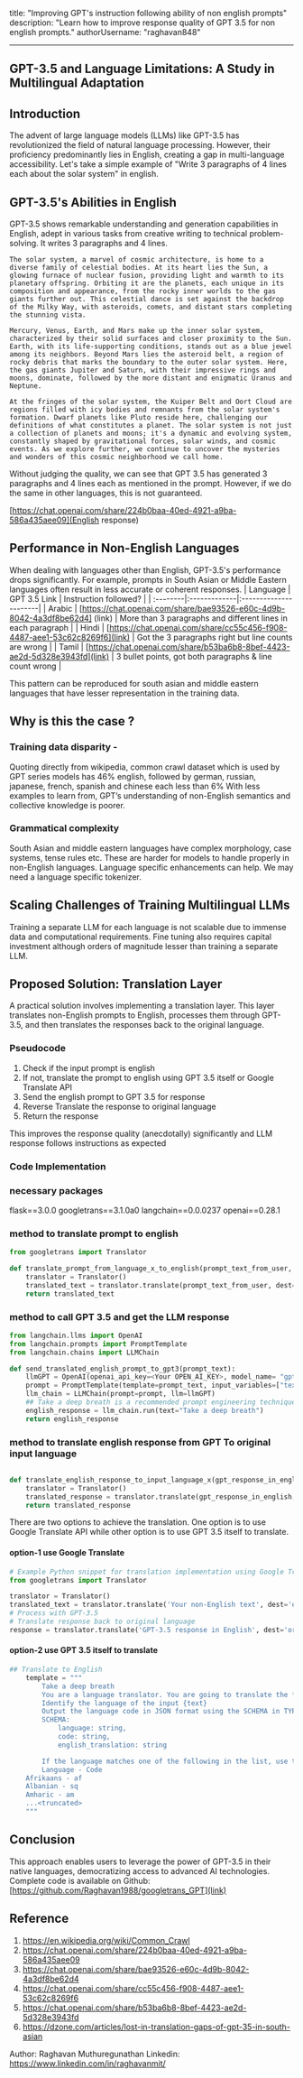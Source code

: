 title: "Improving GPT's instruction following ability of non english prompts"
description: "Learn how to improve response quality of GPT 3.5 for non english prompts."
authorUsername: "raghavan848"


---

## GPT-3.5 and Language Limitations: A Study in Multilingual Adaptation

## Introduction
The advent of large language models (LLMs) like GPT-3.5 has revolutionized the field of natural language processing. However, their proficiency predominantly lies in English, creating a gap in multi-language accessibility. Let's take a simple example of "Write 3 paragraphs of 4 lines each about the solar system" in english.

## GPT-3.5's Abilities in English
GPT-3.5 shows remarkable understanding and generation capabilities in English, adept in various tasks from creative writing to technical problem-solving. It writes 3 paragraphs and 4 lines.

```GPT Response
The solar system, a marvel of cosmic architecture, is home to a diverse family of celestial bodies. At its heart lies the Sun, a glowing furnace of nuclear fusion, providing light and warmth to its planetary offspring. Orbiting it are the planets, each unique in its composition and appearance, from the rocky inner worlds to the gas giants further out. This celestial dance is set against the backdrop of the Milky Way, with asteroids, comets, and distant stars completing the stunning vista.

Mercury, Venus, Earth, and Mars make up the inner solar system, characterized by their solid surfaces and closer proximity to the Sun. Earth, with its life-supporting conditions, stands out as a blue jewel among its neighbors. Beyond Mars lies the asteroid belt, a region of rocky debris that marks the boundary to the outer solar system. Here, the gas giants Jupiter and Saturn, with their impressive rings and moons, dominate, followed by the more distant and enigmatic Uranus and Neptune.

At the fringes of the solar system, the Kuiper Belt and Oort Cloud are regions filled with icy bodies and remnants from the solar system's formation. Dwarf planets like Pluto reside here, challenging our definitions of what constitutes a planet. The solar system is not just a collection of planets and moons; it's a dynamic and evolving system, constantly shaped by gravitational forces, solar winds, and cosmic events. As we explore further, we continue to uncover the mysteries and wonders of this cosmic neighborhood we call home.
```
Without judging the quality, we can see that GPT 3.5 has generated 3 paragraphs and 4 lines each as mentioned in the prompt.
However, if we do the same in other languages, this is not guaranteed.

[https://chat.openai.com/share/224b0baa-40ed-4921-a9ba-586a435aee09](English response)

## Performance in Non-English Languages
When dealing with languages other than English, GPT-3.5's performance drops significantly. For example, prompts in South Asian or Middle Eastern languages often result in less accurate or coherent responses.
| Language | GPT 3.5 Link | Instruction followed? |
| :--------|:-------------|:----------------------|
| Arabic | [https://chat.openai.com/share/bae93526-e60c-4d9b-8042-4a3df8be62d4] (link) | More than 3 paragraphs and different lines in each paragraph |
| Hindi | [https://chat.openai.com/share/cc55c456-f908-4487-aee1-53c62c8269f6](link) | Got the 3 paragraphs right but line counts are wrong |
| Tamil | [https://chat.openai.com/share/b53ba6b8-8bef-4423-ae2d-5d328e3943fd](link) | 3 bullet points, got both paragraphs & line count wrong |

This pattern can be reproduced for south asian and middle eastern languages that have lesser representation in the training data.

## Why is this the case ?

### Training data disparity - 
Quoting directly from wikipedia, common crawl dataset which is used by GPT series models has 46% english, followed by german, russian, japanese, french, spanish and chinese each less than 6%
With less examples to learn from, GPT’s understanding of non-English semantics and collective knowledge is poorer.


### Grammatical complexity 
South Asian and middle eastern languages have complex morphology, case systems, tense rules etc. These are harder for models to handle properly in non-English languages. Language specific enhancements can help. 
We may need a language specific tokenizer.

## Scaling Challenges of Training Multilingual LLMs
Training a separate LLM for each language is not scalable due to immense data and computational requirements.
Fine tuning also requires capital investment although orders of magnitude lesser than training a separate LLM.

## Proposed Solution: Translation Layer
A practical solution involves implementing a translation layer. This layer translates non-English prompts to English, processes them through GPT-3.5, and then translates the responses back to the original language.

### Pseudocode
1. Check if the input prompt is english
2. If not, translate the prompt to english using GPT 3.5 itself or Google Translate API
3. Send the english prompt to GPT 3.5 for response
4. Reverse Translate the response to original language 
5. Return the response

This improves the response quality (anecdotally) significantly and LLM response follows instructions as expected
### Code Implementation
### necessary packages
flask==3.0.0
googletrans==3.1.0a0
langchain==0.0.0237
openai==0.28.1

### method to translate prompt to english

```python
from googletrans import Translator

def translate_prompt_from_language_x_to_english(prompt_text_from_user, language):
    translator = Translator()
    translated_text = translator.translate(prompt_text_from_user, dest='en', src=language).text
    return translated_text
```

### method to call GPT 3.5 and get the LLM response

```python
from langchain.llms import OpenAI
from langchain.prompts import PromptTemplate
from langchain.chains import LLMChain

def send_translated_english_prompt_to_gpt3(prompt_text):
    llmGPT = OpenAI(openai_api_key=<Your OPEN_AI_KEY>, model_name= "gpt-3.5-turbo")
    prompt = PromptTemplate(template=prompt_text, input_variables=["text"])
    llm_chain = LLMChain(prompt=prompt, llm=llmGPT)
    ## Take a deep breath is a recommended prompt engineering technique   
    english_response = llm_chain.run(text="Take a deep breath") 
    return english_response
```
### method to translate english response from GPT To original input language
```python

def translate_english_response_to_input_language_x(gpt_response_in_english, language):
    translator = Translator()
    translated_response = translator.translate(gpt_response_in_english, dest=language, src='en').text
    return translated_response

```

There are two options to achieve the translation. One option is to use Google Translate API while other option is to use GPT 3.5 itself to translate.

#### option-1 use Google Translate
```python
# Example Python snippet for translation implementation using Google Trans
from googletrans import Translator

translator = Translator()
translated_text = translator.translate('Your non-English text', dest='en').text
# Process with GPT-3.5
# Translate response back to original language
response = translator.translate('GPT-3.5 response in English', dest='original language code').text

```
#### option-2 use GPT 3.5 itself to translate
```python
## Translate to English
    template = """
        Take a deep breath
        You are a language translator. You are going to translate the following text into English.
        Identify the language of the input {text}
        Output the language code in JSON format using the SCHEMA in TYPESCRIPT
        SCHEMA:
            language: string,
            code: string,
            english_translation: string

        If the language matches one of the following in the list, use the code.
        Language - Code
    Afrikaans - af
    Albanian - sq
    Amharic - am
    ...<truncated>
    """
```

## Conclusion
This approach enables users to leverage the power of GPT-3.5 in their native languages, democratizing access to advanced AI technologies.
Complete code is available on Github: [https://github.com/Raghavan1988/googletrans_GPT](link)


## Reference
1. https://en.wikipedia.org/wiki/Common_Crawl
2. https://chat.openai.com/share/224b0baa-40ed-4921-a9ba-586a435aee09
3. https://chat.openai.com/share/bae93526-e60c-4d9b-8042-4a3df8be62d4
4. https://chat.openai.com/share/cc55c456-f908-4487-aee1-53c62c8269f6
5. https://chat.openai.com/share/b53ba6b8-8bef-4423-ae2d-5d328e3943fd
6. https://dzone.com/articles/lost-in-translation-gaps-of-gpt-35-in-south-asian

Author: Raghavan Muthuregunathan
Linkedin: https://www.linkedin.com/in/raghavanmit/


